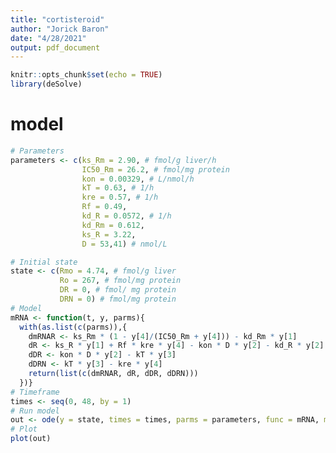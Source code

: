 ```yaml
---
title: "cortisteroid"
author: "Jorick Baron"
date: "4/28/2021"
output: pdf_document
---
```


```r
knitr::opts_chunk$set(echo = TRUE)
library(deSolve)
```


# model


```r
# Parameters
parameters <- c(ks_Rm = 2.90, # fmol/g liver/h
                IC50_Rm = 26.2, # fmol/mg protein
                kon = 0.00329, # L/nmol/h
                kT = 0.63, # 1/h
                kre = 0.57, # 1/h
                Rf = 0.49,
                kd_R = 0.0572, # 1/h
                kd_Rm = 0.612,
                ks_R = 3.22,
                D = 53,41) # nmol/L

# Initial state
state <- c(Rmo = 4.74, # fmol/g liver
           Ro = 267, # fmol/mg protein
           DR = 0, # fmol/ mg protein
           DRN = 0) # fmol/mg protein
# Model
mRNA <- function(t, y, parms){
  with(as.list(c(parms)),{
    dmRNAR <- ks_Rm * (1 - y[4]/(IC50_Rm + y[4])) - kd_Rm * y[1]
    dR <- ks_R * y[1] + Rf * kre * y[4] - kon * D * y[2] - kd_R * y[2]
    dDR <- kon * D * y[2] - kT * y[3]
    dDRN <- kT * y[3] - kre * y[4] 
    return(list(c(dmRNAR, dR, dDR, dDRN)))
  })}
# Timeframe
times <- seq(0, 48, by = 1)
# Run model
out <- ode(y = state, times = times, parms = parameters, func = mRNA, method = "euler")
# Plot
plot(out)
```

